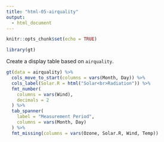 ```yaml
---
title: "html-05-airquality"
output:
  - html_document
---
```


```r
knitr::opts_chunk$set(echo = TRUE)

library(gt)
```

Create a display table based on `airquality`.

```r
gt(data = airquality) %>%
  cols_move_to_start(columns = vars(Month, Day)) %>%
  cols_label(Solar.R = html("Solar<br>Radiation")) %>%
  fmt_number(
    columns = vars(Wind),
    decimals = 2
  ) %>%
  tab_spanner(
    label = "Measurement Period",
    columns = vars(Month, Day)
  ) %>%
  fmt_missing(columns = vars(Ozone, Solar.R, Wind, Temp))
```

